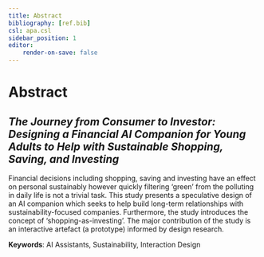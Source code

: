```yaml
---
title: Abstract
bibliography: [ref.bib]
csl: apa.csl
sidebar_position: 1
editor:
    render-on-save: false
---
```


# Abstract

## *The Journey from Consumer to Investor: Designing a Financial AI Companion for Young Adults to Help with Sustainable Shopping, Saving, and Investing*

Financial decisions including shopping, saving and investing have an effect on personal sustainably however quickly filtering 'green' from the polluting in daily life is not a trivial task. This study presents a speculative design of an AI companion which seeks to help build long-term relationships with sustainability-focused companies. Furthermore, the study introduces the concept of 'shopping-as-investing'. The major contribution of the study is an interactive artefact (a prototype) informed by design research.
 
**Keywords**: 
AI Assistants, Sustainability, Interaction Design